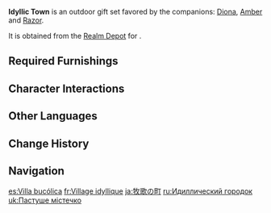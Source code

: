 {{Furnishing Infobox
|id             = 350040
|image          = Furnishing Set Idyllic Town Display.png
|category       = Outdoor Set
|subcategory    = Gift Set
|quality        = 4
|adeptal_energy = 550
|load           = 1,480
|description    = A corner of a rural town that follows after the style of [[Springvale]].<br>Among the many praises that visitors sing of Springvale, "a relaxing environment" and "a comfortable lifestyle" stand out. But of course, these tourists largely stay in Springvale for but a short while. Long-term living in these places requires such skills as hunting and farming. Only by mastering such skills can one truly keep up with the locals' lifestyle, appreciate the gifts of nature, and enjoy Springvale's breezes and idylls.
|blueprint      = Realm Depot
}}
'''Idyllic Town''' is an outdoor gift set favored by the companions: [[Diona]], [[Amber]] and [[Razor]].

It is obtained from the [[Realm Depot]] for {{Item|Realm Currency|24|x=240}}.

==Required Furnishings==
{{Recipe
|type = Gift Set
|Pocket-Sized Pine Cabin = 1
|Classic Country Home = 1
|Country Home With Tall Attic = 1
|Smooth Wooden Bench = 2
|Long Pine Table = 1
|Heavy Hay Bale = 1
|Messy Pile of Fir Crates = 1
|Simple Cargo Cart = 1
|Neat Stack of Fir Kegs = 1
|Pine Street Light = 2
|"The Color of the Wind" = 1
|Roofed Well: For Purity = 1
|"Dainty Fists" = 1
|sort = Pocket-Sized Pine Cabin;Classic Country Home;Country Home With Tall Attic;Smooth Wooden Bench;Long Pine Table;Heavy Hay Bale;Messy Pile of Fir Crates;Simple Cargo Cart;Neat Stack of Fir Kegs;Pine Street Light;"The Color of the Wind";Roofed Well: For Purity;"Dainty Fists"
|yield = 0
}}
==Character Interactions==
{{Gift Set Character Interactions
|character_1 = Diona
|rewards_1   = Primogem*20;Shivada Jade Fragment*1;Mora*20,000
|character_2 = Amber
|rewards_2   = Primogem*20;Agnidus Agate Fragment*1;Mora*20,000
|character_3 = Razor
|rewards_3   = Primogem*20;Guide to Resistance*2;Mora*20,000
|set = Idyllic Town
}}

==Other Languages==
{{Other Languages
|en      = Idyllic Town
|zhs     = 牧歌之镇
|zhs_rm  = Mùgē zhī Zhèn
|zht     = 牧歌之鎮
|zht_rm  = Mùgē zhī Zhèn
|zh_tl   = Small Town of Shepherd Song
|ja      = 牧歌の町
|ja_rm   = Bokka no Machi
|ja_tl   = Town of Pastoral Song
|ko      = 목가의 마을
|ko_rm   = Mokga-ui Maeul
|ko_tl   = Town of Pastoral Song
|es      = Villa bucólica
|es_tl   = Bucolic Town
|fr      = Village idyllique
|fr_tl   = Idyllic Village
|ru      = Идиллический городок
|ru_tl   = Idyllic Little Town
|th      = หมู่บ้านแห่งเสียงเพลง
|th_rm   = 
|th_tl   = 
|vi      = {{tt|Thị Trấn|市鎮}} {{tt|Mục ca|牧歌}}
|vi_tl   = Small Town of Shepherd Song
|de      = Idyllische Kleinstadt
|de_tl   = Idyllic Town
|id      = Kota Damai
|id_tl   = Idyllic Town
|pt      = Vila das Canções Pastorais
|pt_tl   = 
|tr      = Huzurlu Kasaba
|tr_tl   = 
|it      = Cittadina idilliaca
|it_tl   = Idyllic Town
}}

==Change History==
{{Change History|1.6}}

==Navigation==
{{Furnishing Navbox/Sets|type=gift}}

[[es:Villa bucólica]]
[[fr:Village idyllique]]
[[ja:牧歌の町]]
[[ru:Идиллический городок]]
[[uk:Пастуше містечко]]